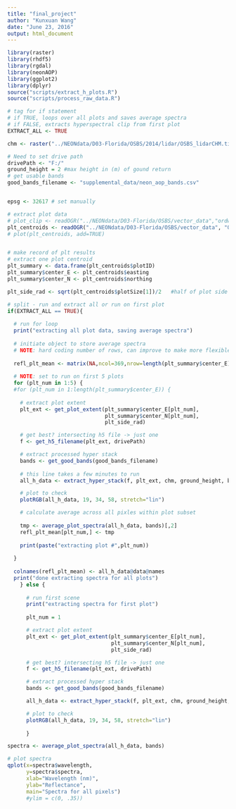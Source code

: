 ```yaml
---
title: "final_project"
author: "Kunxuan Wang"
date: "June 23, 2016"
output: html_document
---
```


```r
library(raster)
library(rhdf5)
library(rgdal)
library(neonAOP)
library(ggplot2)
library(dplyr)
source("scripts/extract_h_plots.R")
source("scripts/process_raw_data.R")

```

```r

# tag for if statement
# if TRUE, loops over all plots and saves average spectra
# if FALSE, extracts hyperspectral clip from first plot
EXTRACT_ALL <- TRUE

chm <- raster("../NEONdata/D03-Florida/OSBS/2014/lidar/OSBS_lidarCHM.tif")

# Need to set drive path
drivePath <- "F:/"
ground_height = 2 #max height in (m) of gound return
# get usable bands
good_bands_filename <- "supplemental_data/neon_aop_bands.csv"


epsg <- 32617 # set manually

# extract plot data
# plot_clip <- readOGR("../NEONdata/D03-Florida/OSBS/vector_data","ordway-crop-20140507-150703")
plt_centroids <- readOGR("../NEONdata/D03-Florida/OSBS/vector_data", "OSBS_PlotCentroids")
# plot(plt_centroids, add=TRUE)


# make record of plt results
# extract one plot centroid
plt_summary <- data.frame(plt_centroids$plotID)
plt_summary$center_E <- plt_centroids$easting
plt_summary$center_N <- plt_centroids$northing

plt_side_rad <- sqrt(plt_centroids$plotSize[1])/2   #half of plot side length

# split - run and extract all or run on first plot
if(EXTRACT_ALL == TRUE){
  
  # run for loop
  print("extracting all plot data, saving average spectra")
  
  # initiate object to store average spectra
  # NOTE: hard coding number of rows, can improve to make more flexible
  
  refl_plt_mean <- matrix(NA,ncol=369,nrow=length(plt_summary$center_E))
  
  # NOTE: set to run on first 5 plots
  for (plt_num in 1:5) {
  #for (plt_num in 1:length(plt_summary$center_E)) {
    
    # extract plot extent
    plt_ext <- get_plot_extent(plt_summary$center_E[plt_num],
                               plt_summary$center_N[plt_num],
                               plt_side_rad)

    # get best? intersecting h5 file -> just one
    f <- get_h5_filename(plt_ext, drivePath)

    # extract processed hyper stack
    bands <- get_good_bands(good_bands_filename)
    
    # this line takes a few minutes to run
    all_h_data <- extract_hyper_stack(f, plt_ext, chm, ground_height, bands)

    # plot to check
    plotRGB(all_h_data, 19, 34, 58, stretch="lin")

    # calculate average across all pixles within plot subset
    
    tmp <- average_plot_spectra(all_h_data, bands)[,2]
    refl_plt_mean[plt_num,] <- tmp
    
    print(paste("extracting plot #",plt_num))
    
  }
  
  colnames(refl_plt_mean) <- all_h_data@data@names
  print("done extracting spectra for all plots")
    } else {
      
      # run first scene
      print("extracting spectra for first plot")
      
      plt_num = 1

      # extract plot extent
      plt_ext <- get_plot_extent(plt_summary$center_E[plt_num],
                                 plt_summary$center_N[plt_num],
                                 plt_side_rad)

      # get best? intersecting h5 file -> just one
      f <- get_h5_filename(plt_ext, drivePath)

      # extract processed hyper stack
      bands <- get_good_bands(good_bands_filename)

      all_h_data <- extract_hyper_stack(f, plt_ext, chm, ground_height, bands)

      # plot to check
      plotRGB(all_h_data, 19, 34, 58, stretch="lin")
      
      }

```

```r
spectra <- average_plot_spectra(all_h_data, bands)

# plot spectra
qplot(x=spectra$wavelength,
      y=spectra$spectra,
      xlab="Wavelength (nm)",
      ylab="Reflectance",
      main="Spectra for all pixels")
      #ylim = c(0, .35))

```

